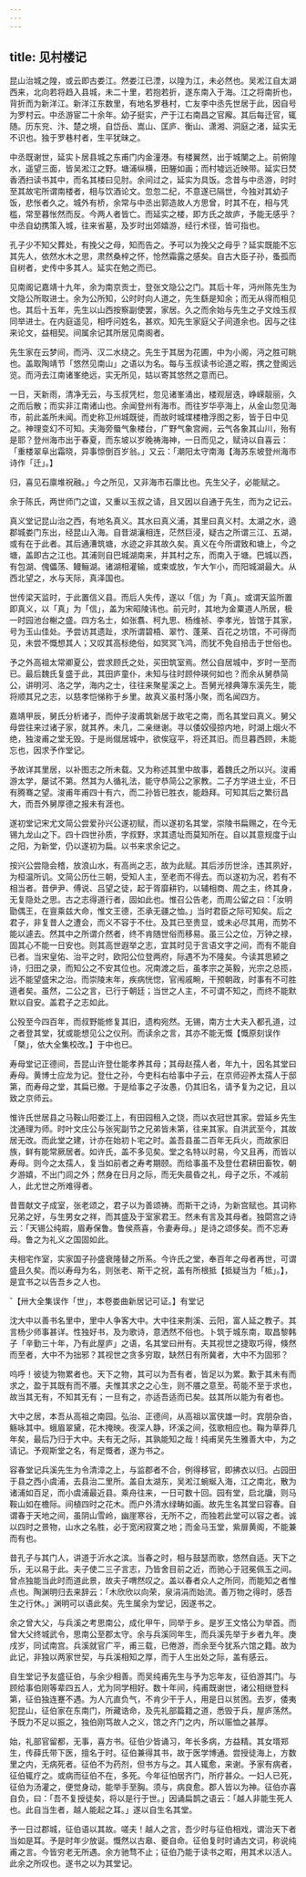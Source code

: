 ```yaml
---
---
---
```

title: 见村楼记
---



昆山治城之隍，或云即古娄江。然娄江已湮，以隍为江，未必然也。吴淞江自太湖西来，北向若将趋入县城，未二十里，若抱若折，遂东南入于海。江之将南折也，背折而为新洋江。新洋江东数里，有地名罗巷村，亡友李中丞先世居于此，因自号为罗村云。中丞游宦二十余年。幼子挺实，产于江右南昌之官廨。其后每迁官，辄随。历东兖、汴、楚之境，自岱岳、嵩山、匡庐、衡山、潇湘、洞庭之渚，延实无不识也。独于罗巷村者，生平犹昧之。

中丞既谢世，延实卜居县城之东甫门内金潼港。有楼翼然，出于城闉之上。前俯隍水，遥望三面，皆吴淞江之野。塘浦纵横，田塍如画；而村墟远近映带。延实日焚香洒扫读书其中，而名其楼曰见肘。余间过之，延实为具饭。念昔与中丞游，时时至其故宅所谓南楼者，相与饮酒论文。忽忽二纪，不意遂已隔世，今独对其幼子饭，悲怅者久之。城外有桥，余常与中丞出郭造故人方思曾，时其不在，相与凭槛，常至暮怅然而反。今两人者皆亡。而延实之楼，即方氏之故庐，予能无感乎？中丞自幼携策入城，往来省墓，及岁时出郊嬉游，经行术径，皆可指也。

孔子少不知父葬处，有挽父之母，知而告之。予可以为挽父之母乎？延实既能不忘其先人，依然水木之思，肃然桑梓之怀，怆然霜露之感矣。自古大臣子孙，蚤孤而自树者，史传中多其人。延实在勉之而已。

见南阁记嘉靖十九年，余为南京贡士，登张文隐公之门。其后十年，沔州陈先生为文隐公所取进士。余为公所知，公时时向人道之，先生繇是知余；而无从得而相见也。其后十五年，先生以山西按察副使罢，家居。久之而余始与先生之子文烛玉叔同举进士。在内庭遥见，相呼问姓名，甚欢。知先生家庭父子间道余也。因与之往来论文，益相契。间属余记其所居见南阁者。

先生家在云梦间，而沔、汉二水绕之。先生于其居为花圃，中为小阁，沔之胜可眺也。盖取陶靖节「悠然见南山」之语以为名。每与玉叔读书论道之暇，携之登阁远览。而沔去江南诸峯绝远，实无所见，姑以寄其悠然之意而已。

一日，天新雨，清净无云，与玉叔凭栏，忽见诸峯涌出，楼观层迭，峥嵘靓丽，久之而后散；而实非江南诸山也。余闻登州有海市。而往岁华亭海上，从金山忽见海市，前此盖所未闻。而史称卫州城既徙，而故时城堞楼橹浮图之影，皆于日中见之。神理变幻不可知。夫海旁蜃气象楼台，广野气象宫阙，云气各象其山川，殆有是耶？登州海市出于春夏，而东坡以岁晚祷海神，一日而见之，赋诗以自喜云：「重楼翠阜出霜晓，异事惊倒百岁翁。」又云：「潮阳太守南海【海苏东坡登州海市诗作「迁」。】

归，喜见石廪堆祝融。」今之所见，又非海市石廪比也。先生父子，必能赋之。

余于陈氏，两世师门之谊，又重以玉叔之请，且又因以自通于先生，而为之记云。

真义堂记昆山治之西，有地名真义。其水曰真义浦，其里曰真义村。太湖之水，遶郡城娄门东出，经昆山入海。自昔湖瀼相连，茫然巨浸，疑古之所谓三江、五湖，或有在于此者。其后通漕筑塘，水迹之非其故久矣。真义在今所谓致和塘上，今之塘，盖即古之江也。其浦则自巴城湖南来，并其村之东，而南入于塘。巴城以西，有包湖、傀儡荡、鳗鲡湖。诸湖相灌输，或束或放，乍大乍小，而阳城湖最大。从西北望之，水与天际，真泽国也。

世传梁天监时，于此置信义县。而后人失传，遂以「信」为「真」。或谓天监所置即真义，以「真」为「信」，盖为宋昭陵讳也。前元时，其地为金粟道人所居，极一时园池台榭之盛。四方名士，如张翥、柯九思、杨维祯、李孝光，皆馆于其家，号为玉山佳处。予尝访其遗趾，求所谓碧梧、翠竹、蓬莱、百花之坊馆，不可得而见，未尝不慨想其人；又叹其高标绝俗，如冥冥飞鸿，而犹不免自掊击于世俗也。

予之外高祖太常卿夏公，尝求顾氏之处，买田筑室焉。然公自居城中，岁时一至而已。最后魏氏复盛于此，其田庐童仆，未知与往时顾仲瑛何如也？而余从舅恭简公，讲明河、洛之学，海内之士，往往来聚星溪之上。吾舅光禄典簿东溪先生，能将顺其兄之志，以慈孝恺悌称于乡里。故真义虽村落小聚，而名闻四方。

嘉靖甲辰，舅氏分析诸子，而仲子浚甫筑新居于故宅之南，而名其堂曰真义。舅父母尝往来过诸子家，就其养。未几，二亲继谢。寻以倭奴侵掠内地，时湖上烟火不绝，独浚甫之堂无毁。于是尚僦居城中，欲俟寇平，将还其旧。而旦暮西顾，未能忘也，因求予作堂记。

予故详其里居，以补图志之所未载。又为称述其里中故事，着魏氏之所以兴。浚甫游太学，屡试不第。然其为人循礼法，能守恭简公之家教。二子方学进土业，不日有腾骞之望。浚甫年甫四十有六，而二孙皆已胜衣，能趋拜。可知其后之繁衍昌大，而吾外舅厚德之报未有涯也。

遂初堂记宋尤文简公尝爱孙兴公遂初赋，而以遂初名其堂，崇陵书扁赐之，在今无锡九龙山之下。四十四世孙质，字叔野，求其遗址而莫知所在。自以其意规度于山之阳，为新堂，仍以遂初为扁。以书来求余记之。

按兴公尝隐会稽，放浪山水，有高尚之志，故为此赋。其后涉历世涂，违其夙好，为桓温所讥。文简公历仕三朝，受知人主，至老而不得去。而以遂初为况，若有不相当者。昔伊尹、傅说、吕望之徒，起于胥靡耕钓，以辅相商、周之主，终其身，无复隐处之思。古之志得道行者，固如此也。惟召公告老，而周公留之曰：「汝明勖偶王，在亶乘兹大命，惟文王德，丕承无疆之恤。」当时君臣之际可知矣。后之君子，非复昔人之遭会，而义不容于不仕。及其已至贵显，或未必尽其用，而势不能以遽去。然其中之所谓介然者，终不肯随世俗而移易。虽三公之位，万钟之禄，固其心不能一日安也。则其高世遐举之志，宜其时见于言语文字之间，而有不能自已者。当宋皇佑、治平之时，欧阳公位登两府，际遇不为不隆矣。今读其思颍之诗，归田之录，而知公之不安其位也。况南渡之后，虽孝宗之英毅，光宗之总揽，远不能望盛宋之治。而崇陵末年，疾病恍惚，官闱戚畹，干预朝政，时事有不可胜道者矣。虽然，二公之言，已行于朝廷；当世之人主，不可谓不知之，而终不能默默以自安。盖君子之志如此。

公殁至今四百年，而叔野能修复其旧，遗构宛然。无锡，南方士大夫入都孔道，过之者登其堂，犹或能想见公之仪刑。而读余之言，其亦不能无慨【慨原刻误作「槩」，依大全集校改。】于中也已。

寿母堂记正德间，吾昆山许登仕能孝养其母；其母赵孺人者，年九十，因名其堂曰寿母。黄博士应龙为记。登仕之孙，今吏科右给事中子云，在京师迎养太孺人于邸第，而寿母之堂，其扁已撤。于是给事之子汝愚，仍其旧名，请予复为之记，且以致之京师云。

惟许氏世居县之马鞍山阳娄江上，有田园租入之饶，而以衣冠世其家。尝延乡先生沈通理为师。时叶文庄公与张宪副节之兄弟皆未第，往来其家。自洪武至今，其故居无改。而此堂之建，计亦在始初卜宅之时。盖吾县虽二百年无兵火，而故家旧族，鲜有能常厥居者。如许氏，盖不多见矣。堂之名特以时易，今又且再，而皆以寿母。则今之太孺人，复当如前者之寿考期颐。而给事虽不及登仕君耕田畜牧，朝夕游嬉，不出门闾之外；然身在日月之际，而无失晨昏之礼，母子之乐，不减前人，此尤世之所难得者。

昔晋献文子成室，张老颂之，君子以为善颂祷。而斯干之诗，为新宫赋也。其词称兄弟之好，与生男女之祥，而其盛及于室家君王。然未有言及其母者。独閟宫之诗云：「天锡公纯嘏，眉寿保鲁。鲁侯燕喜，令妻寿母。」是诗之颂侈矣。而不忘寿母。鲁之为礼义之国固如此。

夫相宅作室，实家国子孙盛衰隆替之所系。今许氏之堂，奉百年之母者再世，可谓盛且久矣。而以寿母为名，则张老、斯干之祝，盖有所根抵【抵疑当为「柢」。】，是宜书之以告吾乡之人也。

ˇ【卅大全集误作「世」，本卷娄曲新居记可证。】有堂记

沈大中以善书名里中，里中人争客大中。大中往来荆溪、云阳，富人延之教子。其言杨少师事甚详。性独好书，及为歌诗，意洒然不俗也。卜筑于城东南，取昌黎韩子「辛勤三十年，乃有此屋庐」之语，名其堂曰卅有。夫其视世之捷取巧得，倏然而至者，大中不为拙邪？其视世之贪多穷取，缺然日有所冀者，大中不为固邪？

呜呼！彼徒为物累者也。天下之物，其可以为吾有者，皆足以为累。歉于其未有而求之，盈于其既有而不餍。夫惟其求之之心生，则不餍之意至。苟能不至于求也，故当其无有，不知其无有；一旦有之，亦适吾适而已矣。兹其所以能为有者也。

大中之居，本吾从高祖之南园。弘治、正德间，从高祖以富侠雄一时。宾朋杂沓，觞咏其中。蛾眉翠黛，花木掩映。夜深人静，环溪之间，弦歌相应也。鞠为草莽几年矣，最后乃归于大中。夫有无之际，其孰能知之哉！纯甫吴先生雅善大中，为之请记。予观斯堂之名，有足慨者，遂为书之。

容春堂记兵溪先生为令清漳之上，与监郡者不合，例得移官，即拂衣以归。占园田于县之西小虞浦，去县治二里所。盖自太湖东，吴淞江蜿蜒入海，江之南北，散为诸浦如百足，而小虞浦最近县。乘舟往来，一日可数十回。园有堂，启北牖，则马鞍山如在檐际。间植四时之花木。而户外清水绿畴如画。故先生名其堂曰容春。自谓春于天地之间，虽阴山雪岭，幽崖寒谷，无所不之，而独若此堂可以容之者。诚以四时之景物，山水之名胜，必于宽闲寂寞之地；而金马玉堂，紫扉黄阁，不能兼而有也。

昔孔子与其门人，讲道于沂水之滨。当春之时，相与鼓瑟而歌，悠然自适。天下之乐，无以易于此。夫子使二三子言志，乃皆舍目前之近，而驰心于冠冕佩玉之间。曾点独能当此时而道此景，故夫子喟然叹之。盖以春者众人之所同，而能知之者惟点也。陶渊明归去来辞云：「木欣欣以向荣，泉涓涓而始流。善万物之得时，感吾生之行休。」渊明可以语此矣。先生属余为堂记，因遂书之。

余之曾大父，与兵溪之考思南公，成化甲午，同举于乡。是岁王文恪公为举首。而曾大父终城武令，思南公至郡太守。余与兵溪同年生，而兵溪先举于乡者九年。庚戌岁，同试南宫。兵溪就官广平，甫三载，已倦游，而余至今犹系六馆之籍。故为此记，非独以两家世契，与兵溪相知之厚，而于人生出处之际，盖有感云。

自生堂记予友盛征伯，与余少相善。而吴纯甫先生与予为忘年友，征伯游其门。与顾给事伯刚等辈四五人，尤为同学相好。数十年间，纯甫既谢世，诸公相继登科第，征伯独连蹇不遇。为人亢直负气，不肯少干于人，用是日以贫困。去岁，倭夷犯昆山，征伯家在东南门，所藏诰命，及先礼部篇籍之道，悉毁于兵，屋庐荡然。予既力不足以振之，独伯刚笃故人之义，馆之齐门之内，所以赈恤之甚厚。

始，礼部官留都，无事，喜方书。征伯少皆诵习，年长多病，方益精。其女壻郑生，传薛氏带下医，擅名于时。征伯兼得其书，故于医学博通。尝授徒海上，方数里之内，无病死者。征伯不为药剂，但书方与之。其人辄愈，来谢。予家有病者，征伯辄疗之。或病而征伯不在，多死。今年征怕居齐门，所疗甚众。一妇人已死，征伯为汤灌之，便觉身动，能举手至胸。须与，病良愈。郡人皆以为神。征伯亦喜自负，曰：「吾不复授徒矣，将以是行于世。」因诵扁鹊之语云：「越人非能生死人也。此自当生者，越人能起之耳。」遂以自生名其堂。

予一日过郡城，征伯语以其故。嗟夫！越人之言，吾少时与征伯相戏，谓治天下者当如是耳。予是时年少放诞。慨然以古皋、夔自命。征伯复时时诵古文词，称说纯甫之言。今皆穷老无所遇。余方驰骛不止；征伯乃能于读书之暇，用其术以活人。此余之所叹也。遂书之以为其堂记。